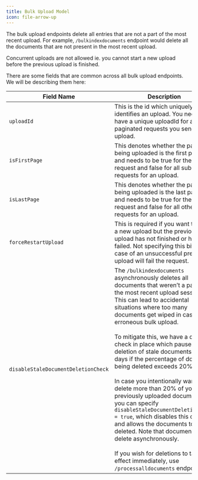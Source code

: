 ```yaml
---
title: Bulk Upload Model
icon: file-arrow-up
---
```


The bulk upload endpoints delete all entries that are not a part of the most recent upload. For example, `/bulkindexdocuments` endpoint would delete all the documents that are not present in the most recent upload.

Concurrent uploads are not allowed ie. you cannot start a new upload before the previous upload is finished.

There are some fields that are common across all bulk upload endpoints. We will be describing them here:

| Field Name                          | Description                                                                                                                                                                                                                                                                                                                                                                                                                                                                                                                                                                                                                                                                                                                                                                                               |
| ----------------------------------- | --------------------------------------------------------------------------------------------------------------------------------------------------------------------------------------------------------------------------------------------------------------------------------------------------------------------------------------------------------------------------------------------------------------------------------------------------------------------------------------------------------------------------------------------------------------------------------------------------------------------------------------------------------------------------------------------------------------------------------------------------------------------------------------------------------- |
| `uploadId`                          | This is the id which uniquely identifies an upload. You need to have a unique uploadId for all the paginated requests you send for an upload.                                                                                                                                                                                                                                                                                                                                                                                                                                                                                                                                                                                                                                                             |
| `isFirstPage`                       | This denotes whether the page being uploaded is the first page, and needs to be true for the first request and false for all subsequent requests for an upload.                                                                                                                                                                                                                                                                                                                                                                                                                                                                                                                                                                                                                                           |
| `isLastPage`                        | This denotes whether the page being uploaded is the last page, and needs to be true for the last request and false for all other requests for an upload.                                                                                                                                                                                                                                                                                                                                                                                                                                                                                                                                                                                                                                                  |
| `forceRestartUpload`                | This is required if you want to start a new upload but the previous upload has not finished or has failed. Not specifying this bit in case of an unsuccessful previous upload will fail the request.                                                                                                                                                                                                                                                                                                                                                                                                                                                                                                                                                                                                      |
| `disableStaleDocumentDeletionCheck` | The `/bulkindexdocuments` asynchronously deletes all documents that weren’t a part of the most recent upload session. This can lead to accidental situations where too many documents get wiped in case of an erroneous bulk upload.<br/><br/>To mitigate this, we have a deletion check in place which pauses the deletion of stale documents for 7 days if the percentage of docs being deleted exceeds 20%. <br/><br/>In case you intentionally want to delete more than 20% of your previously uploaded documents, you can specify `disableStaleDocumentDeletionCheck = true`, which disables this check and allows the documents to be deleted. Note that documensts are delete asynchronously. <br/><br/>If you wish for deletions to take effect immediately, use `/processalldocuments` endpoint. |
